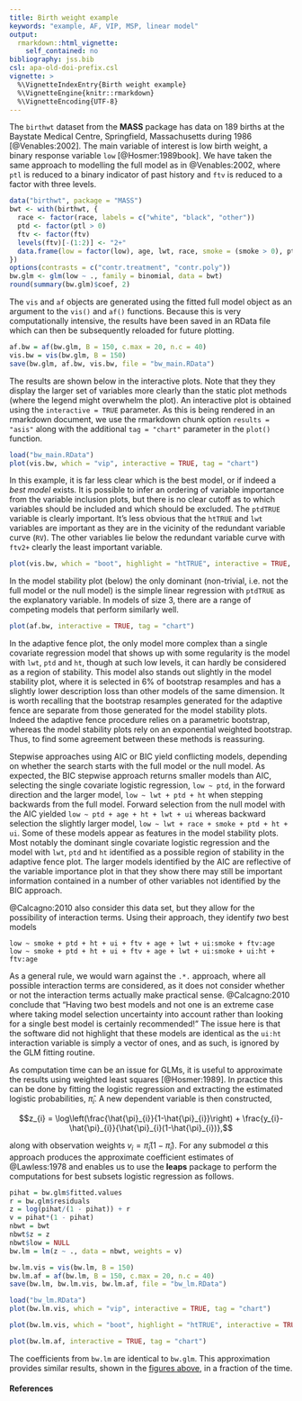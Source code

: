```yaml
---
title: Birth weight example
keywords: "example, AF, VIP, MSP, linear model"
output: 
  rmarkdown::html_vignette:
    self_contained: no
bibliography: jss.bib
csl: apa-old-doi-prefix.csl
vignette: >
  %\VignetteIndexEntry{Birth weight example}
  %\VignetteEngine{knitr::rmarkdown}
  %\VignetteEncoding{UTF-8}
---
```


The `birthwt` dataset from the **MASS** package has data on 189 births at the Baystate Medical Centre, Springfield, Massachusetts during 1986 [@Venables:2002].  The main variable of  interest is low birth weight, a binary response variable `low` [@Hosmer:1989book].  We have taken the same approach to modelling the full model as in @Venables:2002, where `ptl` is reduced to a binary indicator of past history and `ftv` is reduced to a factor with three levels.

```r
data("birthwt", package = "MASS")
bwt <- with(birthwt, {
  race <- factor(race, labels = c("white", "black", "other"))
  ptd <- factor(ptl > 0)
  ftv <- factor(ftv)
  levels(ftv)[-(1:2)] <- "2+"
  data.frame(low = factor(low), age, lwt, race, smoke = (smoke > 0), ptd, ht = (ht > 0), ui = (ui > 0), ftv)
})
options(contrasts = c("contr.treatment", "contr.poly"))
bw.glm <- glm(low ~ ., family = binomial, data = bwt)
round(summary(bw.glm)$coef, 2)
```


<!-- <div id="fig:birthwt"> -->
<!-- <img src="images/bwvis.png"> -->
<!-- <img src="images/bwboot.png"> -->
<!-- <img src="images/bwaf.png"> -->

<!-- </div> -->
<!-- _Figure: birth weight example._ -->

The `vis` and `af` objects are generated using the fitted full model object as an argument to the `vis()` and `af()` functions.  Because this is very computationally intensive, the results have been saved in an RData file which can then be subsequently reloaded for future plotting.

```r
af.bw = af(bw.glm, B = 150, c.max = 20, n.c = 40)
vis.bw = vis(bw.glm, B = 150)
save(bw.glm, af.bw, vis.bw, file = "bw_main.RData")
```

The results are shown below in the interactive plots.  Note that they they display the larger set of variables more clearly than the static plot methods (where the legend might overwhelm the plot).  An interactive plot is obtained using the `interactive = TRUE` parameter. As this is being rendered in an rmarkdown document, we use the rmarkdown chunk option `results = "asis"` along with the additional `tag = "chart"` parameter in the `plot()` function.  

```r
load("bw_main.RData")
plot(vis.bw, which = "vip", interactive = TRUE, tag = "chart")
```

In this example, it is far less clear which is the best model, or if indeed a _best model_ exists.  It is possible to infer an ordering of variable importance from the variable inclusion plots, but there is no clear cutoff as to which variables should be included and which should be excluded. The `ptdTRUE` variable is clearly important.  It's less obvious that the `htTRUE` and `lwt` variables are important as they are in the vicinity of the redundant variable curve (`RV`). The other variables lie below the  redundant variable curve with `ftv2+` clearly the least important variable.  

```r
plot(vis.bw, which = "boot", highlight = "htTRUE", interactive = TRUE, tag = "chart")
```

In the model stability plot (below) the only dominant (non-trivial, i.e. not the full model or the null model) is the simple linear regression with `ptdTRUE` as the explanatory variable. In models of size 3, there are a range of competing models that perform similarly well. 

```r
plot(af.bw, interactive = TRUE, tag = "chart")
```

In the adaptive fence plot, the only model more complex than a single covariate regression model that shows up with some regularity is the model with `lwt`, `ptd` and `ht`, though at such low levels, it can hardly be considered as a region of stability.  This model also stands out slightly in the model stability plot, where it is selected in 6% of bootstrap resamples and has a slightly lower description loss than other models of the same dimension.  It is worth recalling that the bootstrap resamples generated for the adaptive fence are separate from those generated for the model stability plots.  Indeed the adaptive fence procedure relies on a parametric bootstrap, whereas the model stability plots rely on an exponential weighted bootstrap.  Thus, to find some agreement between these methods is reassuring.

Stepwise approaches using AIC or BIC yield conflicting models, depending on whether the search starts with the full model or the null model.  As expected, the BIC stepwise approach returns smaller models than AIC, selecting the single covariate logistic regression, `low ~ ptd`, in the forward direction and the larger model, `low ~ lwt + ptd + ht` when stepping backwards from the full model.  Forward selection from the null model with the AIC yielded `low ~ ptd + age + ht + lwt + ui` whereas backward selection the slightly larger model, `low ~ lwt + race + smoke + ptd + ht + ui`.   Some of these models appear as features in the model stability plots.  Most notably the dominant single covariate logistic regression and the model with `lwt`, `ptd` and `ht` identified as a possible region of stability in the adaptive fence plot.  The larger models identified by the AIC are reflective of the variable importance plot in that they show there may still be important information contained in a number of other variables not identified by the BIC approach.

@Calcagno:2010 also consider this data set, but they allow for the possibility of interaction terms.  Using their approach, they identify _two_ best models

```
low ~ smoke + ptd + ht + ui + ftv + age + lwt + ui:smoke + ftv:age
low ~ smoke + ptd + ht + ui + ftv + age + lwt + ui:smoke + ui:ht + ftv:age
```

As a general rule, we would warn against the `.*.` approach, where all possible interaction terms are considered, as it does not consider whether or not the interaction terms actually make practical sense.  @Calcagno:2010 conclude that "Having two best models and not one is an extreme case where taking model selection uncertainty into account rather than looking for a single best model is certainly recommended!"  The issue here is that the software did not highlight that these models are  identical as the `ui:ht` interaction variable is simply a vector of ones, and as such, is ignored by the GLM fitting routine.

As computation time can be an issue for GLMs, it is useful to approximate the results using weighted least squares [@Hosmer:1989].  In practice this can be done by fitting the logistic regression and extracting the estimated logistic probabilities, $\hat{\pi}_{i}$.  A new dependent variable is then constructed,

$$z_{i} = \log\left(\frac{\hat{\pi}_{i}}{1-\hat{\pi}_{i}}\right)  + \frac{y_{i}-\hat{\pi}_{i}}{\hat{\pi}_{i}(1-\hat{\pi}_{i})},$$ 

along with observation weights $v_{i}=\hat{\pi}_{i}(1-\hat{\pi}_{i})$. For any submodel $\alpha$ this approach produces the approximate coefficient estimates of @Lawless:1978 and enables us to use the **leaps** package to perform the computations for best subsets logistic regression as follows.

```r
pihat = bw.glm$fitted.values
r = bw.glm$residuals 
z = log(pihat/(1 - pihat)) + r
v = pihat*(1 - pihat)
nbwt = bwt
nbwt$z = z
nbwt$low = NULL
bw.lm = lm(z ~ ., data = nbwt, weights = v)
```

```r
bw.lm.vis = vis(bw.lm, B = 150)
bw.lm.af = af(bw.lm, B = 150, c.max = 20, n.c = 40)
save(bw.lm, bw.lm.vis, bw.lm.af, file = "bw_lm.RData")
```

```r
load("bw_lm.RData")
plot(bw.lm.vis, which = "vip", interactive = TRUE, tag = "chart")
```

```r
plot(bw.lm.vis, which = "boot", highlight = "htTRUE", interactive = TRUE, tag = "chart")
```

```r
plot(bw.lm.af, interactive = TRUE, tag = "chart")
```

The coefficients from `bw.lm`  are identical to `bw.glm`.  This approximation provides similar results, shown in the [figures above](#fig:bwtapprox), in a fraction of the time.

<!-- <div id="fig:bwtapprox"> -->
<!-- <img src="images/approxvip.png"> -->
<!-- <img src="images/approxboot.png"> -->
<!-- <img src="images/approxaf.png"> -->

<!-- </div> -->
<!-- _Figure: birth weight example with linear model approximation._ -->

#### References
